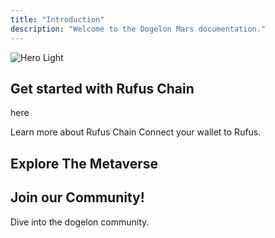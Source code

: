 ```yaml
---
title: "Introduction"
description: "Welcome to the Dogelon Mars documentation."
---
```


<img
  className="block"
  src="/images/introbanner.jpg"
  alt="Hero Light"
/>

## Get started with Rufus Chain

here

<CardGroup cols={2}>
  <Card title="What is Rufus Chain?" icon="link" href="/what-is-rufus-chain">
    Learn more about Rufus Chain
  </Card>
  <Card title="Connect to Rufus Chain" icon="plug" href="/connect-to-rufus">
    Connect your wallet to Rufus.
  </Card>
</CardGroup>

## Explore The Metaverse

## Join our Community\!

Dive into the dogelon community.

<CardGroup cols={2}>
  <Card title="Twitter" icon="x-twitter" href="https://x.com/dogelonmars">
    
  </Card>
  <Card title="Discord" icon="discord" href="https://discord.com/invite/dogelonmars">
    
  </Card>
  <Card title="Telegram" icon="telegram" href="https://t.me/dogelonmars">
    
  </Card>
  <Card title="Reddit" icon="reddit" href="https://www.reddit.com/r/dogelon/">
    
  </Card>
</CardGroup>
